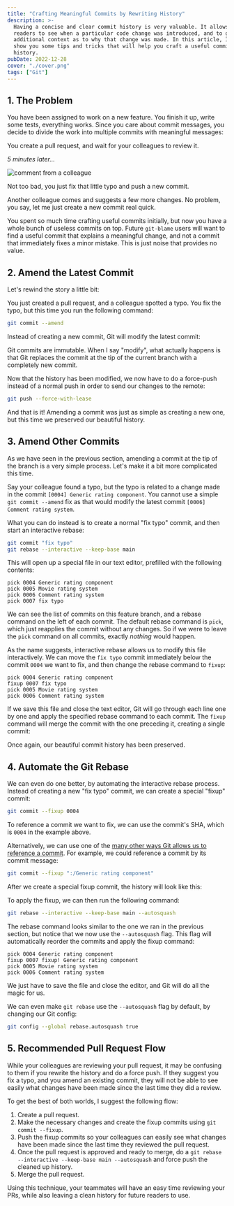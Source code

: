 ```yaml
---
title: "Crafting Meaningful Commits by Rewriting History"
description: >-
  Having a concise and clear commit history is very valuable. It allows future
  readers to see when a particular code change was introduced, and to get an
  additional context as to why that change was made. In this article, I will
  show you some tips and tricks that will help you craft a useful commit
  history.
pubDate: 2022-12-28
cover: "./cover.png"
tags: ["Git"]
---
```



## 1. The Problem

You have been assigned to work on a new feature.
You finish it up, write some tests, everything works.
Since you care about commit messages, you decide to divide the work
into multiple commits with meaningful messages:

<div set:html={initialGitHistory} class="mx-auto max-w-fit" />

You create a pull request, and wait for your colleagues to review it.

_5 minutes later..._

![comment from a colleague](./pr-comment.png)

Not too bad, you just fix that little typo and push a new commit.

<div set:html={crFixesCommit} class="mx-auto max-w-fit" />

Another colleague comes and suggests a few more changes.
No problem, you say, let me just create a new commit real quick.

<div set:html={moreCrFixesCommit} class="mx-auto max-w-fit" />

You spent so much time crafting useful commits initially,
but now you have a whole bunch of useless commits on top.
Future `git-blame` users will want to find a useful commit that explains a meaningful change,
and not a commit that immediately fixes a minor mistake.
This is just noise that provides no value.

## 2. Amend the Latest Commit

Let's rewind the story a little bit:

<div set:html={initialGitHistory} class="mx-auto max-w-fit" />

You just created a pull request, and a colleague spotted a typo.
You fix the typo, but this time you run the following command:

```bash
git commit --amend
```

Instead of creating a new commit, Git will modify the latest commit:

<div set:html={gitAmend} class="mx-auto max-w-fit" />

<div class="alert">
  Git commits are immutable. When I say "modify", what actually happens is that
  Git replaces the commit at the tip of the current branch with a completely new
  commit.
</div>

Now that the history has been modified,
we now have to do a force-push instead of a normal push
in order to send our changes to the remote:

```bash
git push --force-with-lease
```

And that is it!
Amending a commit was just as simple as creating a new one,
but this time we preserved our beautiful history.

## 3. Amend Other Commits

As we have seen in the previous section,
amending a commit at the tip of the branch is a very simple process.
Let's make it a bit more complicated this time.

<div set:html={initialGitHistory} class="mx-auto max-w-fit" />

Say your colleague found a typo, but the typo is related to a change
made in the commit `[0004] Generic rating component`.
You cannot use a simple `git commit --amend` fix as that would modify the latest
commit `[0006] Comment rating system`.

What you can do instead is to create a normal "fix typo" commit,
and then start an interactive rebase:

```bash
git commit "fix typo"
git rebase --interactive --keep-base main
```

This will open up a special file in our text editor, prefilled with the following contents:

```git-rebase
pick 0004 Generic rating component
pick 0005 Movie rating system
pick 0006 Comment rating system
pick 0007 fix typo
```

We can see the list of commits on this feature branch,
and a rebase command on the left of each commit.
The default rebase command is `pick`, which just reapplies the commit without any changes.
So if we were to leave the `pick` command on all commits, exactly _nothing_ would happen.

As the name suggests, interactive rebase allows us to modify this file interactively.
We can move the `fix typo` commit immediately below the commit `0004` we want to fix,
and then change the rebase command to `fixup`:

```git-rebase
pick 0004 Generic rating component
fixup 0007 fix typo
pick 0005 Movie rating system
pick 0006 Comment rating system
```

If we save this file and close the text editor, Git will go through each line one by one
and apply the specified rebase command to each commit.
The `fixup` command will merge the commit with the one preceding it,
creating a single commit:

<div set:html={gitRebase} class="mx-auto max-w-fit" />

Once again, our beautiful commit history has been preserved.

## 4. Automate the Git Rebase

We can even do one better, by automating the interactive rebase process.
Instead of creating a new "fix typo" commit, we can create a special "fixup" commit:

```bash
git commit --fixup 0004
```

To reference a commit we want to fix, we can use the commit's SHA,
which is `0004` in the example above.

Alternatively, we can use one of the
[many other ways Git allows us to reference a commit](https://git-scm.com/docs/gitrevisions).
For example, we could reference a commit by its commit message:

```bash
git commit --fixup ":/Generic rating component"
```

After we create a special fixup commit, the history will look like this:

<div set:html={fixupCommit} class="mx-auto max-w-fit" />

To apply the fixup, we can then run the following command:

```bash
git rebase --interactive --keep-base main --autosquash
```

The rebase command looks similar to the one we ran in the previous section,
but notice that we now use the `--autosquash` flag.
This flag will automatically reorder the commits and apply the fixup command:

```git-rebase
pick 0004 Generic rating component
fixup 0007 fixup! Generic rating component
pick 0005 Movie rating system
pick 0006 Comment rating system
```

We just have to save the file and close the editor, and Git will do all the magic for us.

We can even make `git rebase` use the `--autosquash` flag by default, by changing our Git config:

```bash
git config --global rebase.autosquash true
```

## 5. Recommended Pull Request Flow

While your colleagues are reviewing your pull request,
it may be confusing to them if you rewrite the history and do a force push.
If they suggest you fix a typo, and you amend an existing commit,
they will not be able to see easily what changes have been made since the last time
they did a review.

To get the best of both worlds, I suggest the following flow:

1. Create a pull request.
2. Make the necessary changes and create the fixup commits using `git commit --fixup`.
3. Push the fixup commits so your colleagues can easily see what changes
   have been made since the last time they reviewed the pull request.
4. Once the pull request is approved and ready to merge,
   do a `git rebase --interactive --keep-base main --autosquash`
   and force push the cleaned up history.
5. Merge the pull request.

Using this technique, your teammates will have an easy time reviewing your PRs,
while also leaving a clean history for future readers to use.
